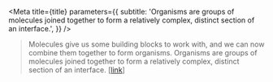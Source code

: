 

<Meta
  title={title}
  parameters={{
    subtitle:
      'Organisms are groups of molecules joined together to form a relatively complex, distinct section of an interface.',
  }}
/>

> Molecules give us some building blocks to work with, and we can now combine them together to form organisms.
> Organisms are groups of molecules joined together to form a relatively complex, distinct section of an interface.
> [[link](https://bradfrost.com/blog/post/atomic-web-design/#organisms)]

<TableOfContents />
